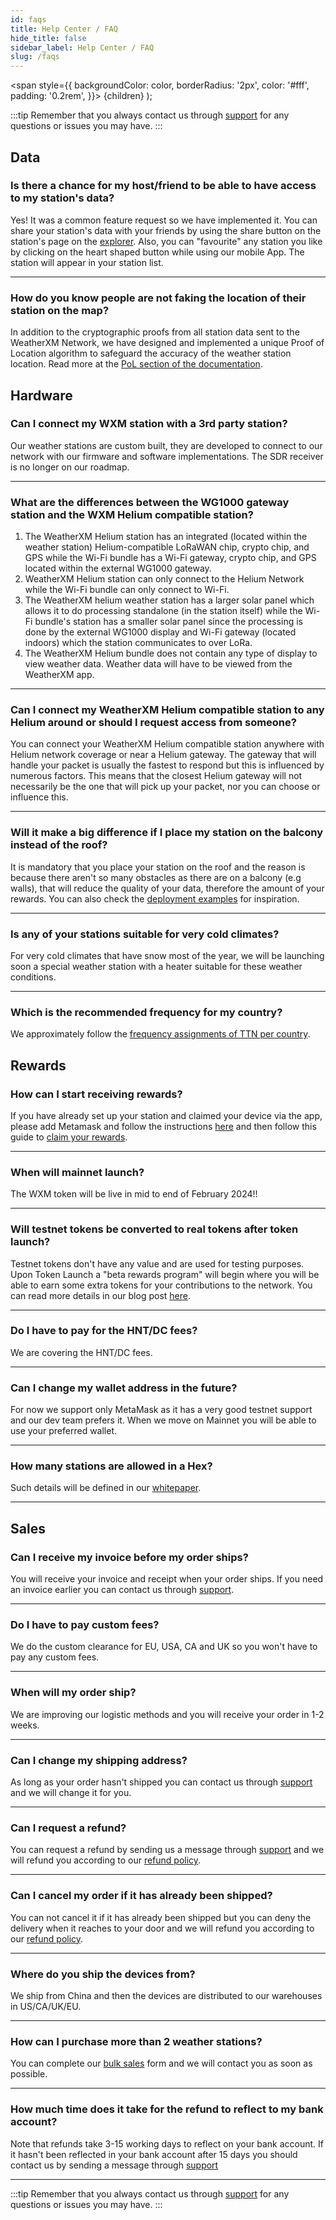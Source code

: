 ```yaml
---
id: faqs
title: Help Center / FAQ
hide_title: false
sidebar_label: Help Center / FAQ
slug: /faqs
---
```



  <span
    style={{
      backgroundColor: color,
      borderRadius: '2px',
      color: '#fff',
      padding: '0.2rem',
    }}>
    {children}
  </span>
);

:::tip
Remember that you always contact us through [support](https://support.weatherxm.com) for any questions or issues you may have.
:::


<!--<Hardware /> <Connectivity /> <Onboarding /> <API /> <B2B /> <BetaTesting /> <Claiming /> <Contribution /> <Explorer /> <Fees /> <Helium /> <HistoricalData /> <Installation /> <Invoicing /> <IOS /> <M5 /> <Orders /> <ProofOfLocation /> <Refund /> <RewardMechanism /> <RewardsDistribution /> <Shipping /> <TokenLaunch /> <Tokenomics /> <Troubleshooting /> <WeatherData /> -->

##  <Highlight color="#68a4f9">Data</Highlight>

   

  ### Is there a chance for my host/friend to be able to have access to my station's data?

  Yes! It was a common feature request so we have implemented it. You can share your station's data with your friends by using the share button on the station's page on the [explorer](https://explorer.weatherxm.com/). Also, you can "favourite" any station you like by clicking on the heart shaped button while using our mobile App.
  The station will appear in your station list.
    
  <hr />

### How do you know people are not faking the location of their station on the map?

In addition to the cryptographic proofs from all station data sent to the WeatherXM Network, we have designed and implemented a unique Proof of Location algorithm to safeguard the accuracy of the weather station location. Read more at the [PoL section of the documentation](/project/proof-of-location).




  ## <Highlight color="#68a4f9">Hardware</Highlight>

  
  ### Can I connect my WXM station with a 3rd party station?

  Our weather stations are custom built, they are developed to connect to our network with our firmware and software implementations. The SDR receiver is no longer on our roadmap.
  
  <hr />

  ### What are the differences between the WG1000 gateway  station and the WXM Helium compatible station?

  <ol>
    <li>The WeatherXM Helium station has an integrated (located within the weather station) Helium-compatible LoRaWAN chip, crypto chip, and GPS while the Wi-Fi bundle has a Wi-Fi gateway, crypto chip, and GPS located within the external WG1000 gateway. </li>
    <li>WeatherXM Helium station can only connect to the Helium Network while the Wi-Fi bundle can only connect to Wi-Fi.</li>
    <li>The WeatherXM helium weather station has a larger solar panel which allows it to do processing standalone (in the station itself) while the Wi-Fi bundle's station has a smaller solar panel since the processing is done by the external WG1000 display and Wi-Fi gateway (located indoors) which the station communicates to over LoRa.</li>
    <li>The WeatherXM Helium bundle does not contain any type of display to view weather data. Weather data will have to be viewed from the WeatherXM app.</li>
  </ol>
  
  <hr />

  ### Can I connect my WeatherXM Helium compatible station to any Helium around or should I request access from someone?

  You can connect your WeatherXM Helium compatible station anywhere with Helium network coverage or near a Helium gateway. The gateway that will handle your packet is usually the fastest to respond but this is influenced by numerous factors. This means that the closest Helium gateway will not necessarily be the one that will pick up your packet, nor you can choose or influence this.

  <hr />

  ### Will it make a big difference if I place my station on the balcony instead of the roof?

  It is mandatory that you place your station on the roof and the reason is because there aren't so many obstacles as there are on a balcony (e.g walls), that will reduce the quality of your data, therefore the amount of your rewards. 
  You can also check the [deployment examples](/deployment-examples) for inspiration.
  
  <hr />

 
  ### Is any of your stations suitable for very cold climates? 

  For very cold climates that have snow most of the year, we will be launching soon a special weather station with a heater suitable for these weather conditions. 
 
  <hr />

  ### Which is the recommended frequency for my country?

  We approximately follow the [frequency assignments of TTN per country](https://www.thethingsnetwork.org/docs/lorawan/frequencies-by-country/).


## <Highlight color="#68a4f9">Rewards</Highlight>

 
  ### How can I start receiving rewards?

  If you have already set up your station and claimed your device via the app, please add Metamask and follow the instructions [here](/wallet/add-edit-wallet-address) and then follow this guide to [claim your rewards](/project/rewards-claiming).
  
  <hr />

  ### When will mainnet launch?

  The WXM token will be live in mid to end of February 2024!!

  <hr />

  ### Will testnet tokens be converted to real tokens after token launch?

  Testnet tokens don't have any value and are used for testing purposes. Upon Token Launch a  "beta rewards program" will begin where you will be able to earn some extra tokens for your contributions to the network. You can read more details in our blog post [here](https://blog.weatherxm.com/beta-user-rewards-b2e27b1727d7). 
  
  <hr />

  ### Do I have to pay for the HNT/DC fees?

  We are covering the HNT/DC fees.
  
<hr />

  ### Can I change my wallet address in the future?

  For now we support only MetaMask as it has a very good testnet support and our dev team prefers it. When we move on Mainnet you will be able to use your preferred wallet.

<hr />

  ### How many stations are allowed in a Hex?

  Such details will be defined in our [whitepaper](https://weatherxm.com/whitepaper).

<hr />


## <Highlight color="#68a4f9">Sales</Highlight>

  ### Can I receive my invoice before my order ships?

  You will receive your invoice and receipt when your order ships. If you need an invoice earlier you can contact us through [support](https://support.weatherxm.com).
  <hr />

  ### Do I have to pay custom fees?

  We do the custom clearance for EU, USA, CA and UK so you won't have to pay any custom fees.

  <hr />

  ### When will my order ship?

  We are improving our logistic methods and you will receive your order in 1-2 weeks.
 
  <hr />

  ### Can I change my shipping address?

  As long as your order hasn't shipped you can contact us through [support](https://support.weatherxm.com) and we will change it for you.
  
  <hr />

  ### Can I request a refund?

  You can request a refund by sending us a message through [support](https://support.weatherxm.com) and we will refund you according to our [refund policy](https://weatherxm.com/terms-conditions/).
  
  <hr />

  ### Can I cancel my order if it has already been shipped?

  You can not cancel it if it has already been shipped but you can deny the delivery when it reaches to your door and we will refund you according to our [refund policy](https://weatherxm.com/terms-conditions/).
  
  <hr />

  ### Where do you ship the devices from?

  We ship from China and then the devices are distributed to our warehouses in US/CA/UK/EU.
  
  <hr />

  ### How can I purchase more than 2 weather stations?

  You can complete our [bulk sales](https://pages.weatherxm.com/bulk-order-form) form and we will contact you as soon as possible.
  
  <hr />

  ### How much time does it take for the refund to reflect to my bank account?

  Note that refunds take 3-15 working days to reflect on your bank account.
  If it hasn't been reflected in your bank account after 15 days you should contact us by sending a message through [support](https://support.weatherxm.com)

  <hr />


:::tip
Remember that you always contact us through [support](https://support.weatherxm.com) for any questions or issues you may have.
:::


